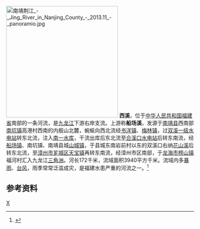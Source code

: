 {{Otheruses|西溪|other=同名或類似名的其它條目描述}}
[[File:南靖荆江_-_Jing_River_in_Nanjing_County_-_2013.11_-_panoramio.jpg|300px]]
'''西溪'''，位于[[中华人民共和国|中华人民共和国]][[福建省|福建省]]南部的一条河流，是[[九龙江|九龙江]]下游右岸支流。上游称'''船场溪'''，发源于[[南靖县|南靖县]]西南部[[南坑镇_(南靖县)|南坑镇]]高港村西南的内舰山北麓，蜿蜒向西北流经[[书洋镇|书洋镇]]、[[梅林镇_(南靖县)|梅林镇]]，过[[双溪一级水电站|双溪一级水电站]]转东北流，注入[[南一水库|南一水库]]，干流出库后东北流至[[合溪口水电站|合溪口水电站]]后转东南流，经[[船场镇|船场镇]]、南坑镇、南靖县城[[山城镇_(南靖县)|山城镇]]，于县城东南岩前村以东的双溪口右纳[[花山溪|花山溪]]后转东北流，至[[漳州市|漳州市]][[芗城区|芗城区]][[天宝镇_(漳州市)|天宝镇]]再转东南流，经漳州市区南部，于[[龙海市|龙海市]][[榜山镇|榜山镇]]福河村汇入九龙江[[三角洲|三角洲]]。河长172千米，流域面积3940平方千米。流域内多[[暴雨|暴雨]]、[[台风|台风]]，雨季常常泛滥成灾，是福建水患严重的河流之一。<ref name="中国河湖大典">{{cite book zh |author=《[[中国河湖大典|中国河湖大典]]》编纂委员会 |title=《中国河湖大典·东南诸河、台湾卷》 |format=M |edition=1 |location=北京 |publisher=中国水利水电出版社 |date=2014年12月 |pages=125页 |id= ISBN 978-7-5170-2765-2}}</ref>

==参考资料==
{{reflist}}
{{China-river-stub}}

[[Category:福建河流|X]]